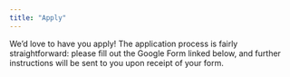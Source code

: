 ```yaml
---
title: "Apply"
---
```


We'd love to have you apply! The application process is fairly straightforward: please fill out the Google Form linked below, and further instructions will be sent to you upon receipt of your form.
